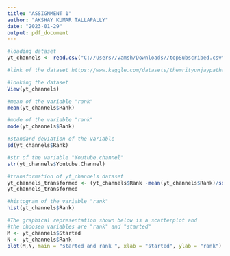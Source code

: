 ---
title: "ASSIGNMENT 1"
author: "AKSHAY KUMAR TALLAPALLY"
date: "2023-01-29"
output: pdf_document
---

```{r}
#loading dataset
yt_channels <- read.csv("C://Users//vamsh/Downloads//topSubscribed.csv")

#link of the dataset https://www.kaggle.com/datasets/themrityunjaypathak/most-subscribed-1000-youtube-channels
```

```{r}
#looking the dataset
View(yt_channels)
```

```{r}
#mean of the variable "rank"
mean(yt_channels$Rank)
```
```{r}
#mode of the variable "rank"
mode(yt_channels$Rank)
```
```{r}
#standard deviation of the variable 
sd(yt_channels$Rank)
```
```{r}
#str of the variable "Youtube.channel"
str(yt_channels$Youtube.Channel)
```
```{r}
#transformation of yt_channels dataset
yt_channels_transformed <- (yt_channels$Rank -mean(yt_channels$Rank)/sd(yt_channels$Rank))
yt_channels_transformed
```
```{r}
#histogram of the variable "rank"
hist(yt_channels$Rank)
```
```{r}
#The graphical representation shown below is a scatterplot and
#the choosen variables are "rank" and "started"
M <- yt_channels$Started
N <- yt_channels$Rank
plot(M,N, main = "started and rank ", xlab = "started", ylab = "rank")
```

